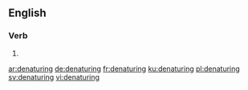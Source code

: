 ==English==

===Verb===
{{head|en|present participle}}

# {{present participle of|denature|lang=en}}

[[ar:denaturing]]
[[de:denaturing]]
[[fr:denaturing]]
[[ku:denaturing]]
[[pl:denaturing]]
[[sv:denaturing]]
[[vi:denaturing]]